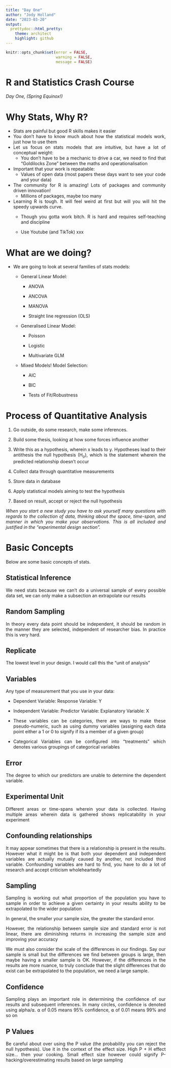 ```yaml
---
title: "Day One"
author: "Jody Holland"
date: "2023-03-20"
output:
  prettydoc::html_pretty:
    theme: architect
    highlight: github
---
```


```r
knitr::opts_chunk$set(error = FALSE,
                      warning = FALSE,
                      message = FALSE)
```

<style>
body {
text-align: justify}
</style>

# R and Statistics Crash Course

*Day One, (Spring Equinox!)*

# Why Stats, Why R?

-   Stats are painful but good R skills makes it easier
-   You don't have to know much about how the statistical models work, just how to use them
-   Let us focus on stats models that are intuitive, but have a lot of conceptual weight:
    -   You don't have to be a mechanic to drive a car, we need to find that "Goldilocks Zone" between the maths and operationalisation
-   Important that your work is repeatable:
    -   Values of open data (most papers these days want to see your code and your data)
-   The community for R is amazing! Lots of packages and community driven innovation!
    -   Millions of packages, maybe too many
-   Learning R is tough. It will feel weird at first but will you will hit the speedy upwards curve.
    -   Though you gotta work bitch. R is hard and requires self-teaching and discipline

    -   Use Youtube (and TikTok) xxx

# What are we doing?

-   We are going to look at several families of stats models:

    -   General Linear Model:

        -   ANOVA

        -   ANCOVA

        -   MANOVA

        -   Straight line regression (OLS)

    -   Generalised Linear Model:

        -   Poisson

        -   Logistic

        -   Multivariate GLM

    -   Mixed Models! Model Selection:

        -   AIC

        -   BIC

        -   Tests of Fit/Robustness

# Process of Quantitative Analysis

1.  Go outside, do some research, make some inferences.

2.  Build some thesis, looking at how some forces influence another

3.  Write this as a hypothesis, wherein x leads to y. Hypotheses lead to their antithesis the null hypothesis (H~o~), which is the statement wherein the predicted relationship doesn't occur

4.  Collect data through quantitative measurements

5.  Store data in database

6.  Apply statistical models aiming to test the hypothesis

7.  Based on result, accept or reject the null hypothesis

*When you start a new study you have to ask yourself many questions with regards to the collection of data, thinking about the space, time-span, and manner in which you make your observations. This is all included and justified in the "experimental design section".*

# Basic Concepts

Below are some basic concepts of stats.

## Statistical Inference

We need stats because we can't do a universal sample of every possible data set, we can only make a subsection an extrapolate our results

## Random Sampling

In theory every data point should be independent, it should be random in the manner they are selected, independent of researcher bias. In practice this is very hard.

## Replicate

The lowest level in your design. I would call this the "unit of analysis"

## Variables

Any type of measurement that you use in your data:

-   Dependent Variable: Response Variable: Y

-   Independent Variable: Predictor Variable: Explanatory Variable: X

-   These variables can be categories, there are ways to make these pseudo-numeric, such as using dummy variables (assigning each data point either a 1 or 0 to signify if its a member of a given group)

-   Categorical Variables can be configured into "treatments" which denotes various groupings of categorical variables

## Error

The degree to which our predictors are unable to determine the dependent variable.

## Experimental Unit

Different areas or time-spans wherein your data is collected. Having multiple areas wherein data is gathered shows replicatability in your experiment

## Confounding relationships

It may appear sometimes that there is a relationship is present in the results. However what it might be is that both your dependent and independent variables are actually mutually caused by another, not included third variable. Confounding variables are hard to find, you have to do a lot of research and accept criticism wholeheartedly

## Sampling

Sampling is working out what proportion of the population you have to sample in order to achieve a given certainty in your results ability to be extrapolated to the wider population

In general, the smaller your sample size, the greater the standard error.

However, the relationship between sample size and standard error is not linear, there are diminishing returns in increasing the sample size and improving your accuracy

We must also consider the scale of the differences in our findings. Say our sample is small but the differences we find between groups is large, then maybe having a smaller sample is OK. However, if the differences in the results are more nuance, to truly conclude that the slight differences that do exist can be extrapolated to the population, we need a large sample.

## Confidence

Sampling plays an important role in determining the confidence of our results and subsequent inferences. In many circles, confidence is denoted using alpha/⍺. ⍺ of 0.05 means 95% confidence, ⍺ of 0.01 means 99% and so on

## P Values

Be careful about over using the P value (the probability you can reject the null hypothesis). Use it in the context of the effect size. High P + H effect size... then your cooking. Small effect size however could signify P-hacking/overestimating results based on large sampling
